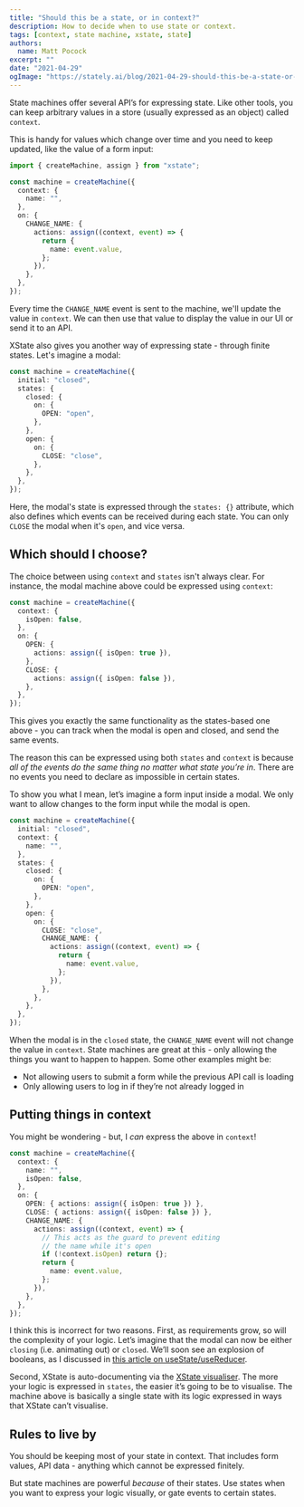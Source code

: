 ```yaml
---
title: "Should this be a state, or in context?"
description: How to decide when to use state or context.
tags: [context, state machine, xstate, state]
authors:
  name: Matt Pocock
excerpt: ""
date: "2021-04-29"
ogImage: "https://stately.ai/blog/2021-04-29-should-this-be-a-state-or-in-context.png"
---
```


State machines offer several API’s for expressing state. Like other tools, you can keep arbitrary values in a store (usually expressed as an object) called `context`.

<!--truncate-->

This is handy for values which change over time and you need to keep updated, like the value of a form input:

```ts
import { createMachine, assign } from "xstate";

const machine = createMachine({
  context: {
    name: "",
  },
  on: {
    CHANGE_NAME: {
      actions: assign((context, event) => {
        return {
          name: event.value,
        };
      }),
    },
  },
});
```

Every time the `CHANGE_NAME` event is sent to the machine, we'll update the value in `context`. We can then use that value to display the value in our UI or send it to an API.

XState also gives you another way of expressing state - through finite states. Let's imagine a modal:

```ts
const machine = createMachine({
  initial: "closed",
  states: {
    closed: {
      on: {
        OPEN: "open",
      },
    },
    open: {
      on: {
        CLOSE: "close",
      },
    },
  },
});
```

Here, the modal's state is expressed through the `states: {}` attribute, which also defines which events can be received during each state. You can only `CLOSE` the modal when it's `open`, and vice versa.

## Which should I choose?

The choice between using `context` and `states` isn't always clear. For instance, the modal machine above could be expressed using `context`:

```ts
const machine = createMachine({
  context: {
    isOpen: false,
  },
  on: {
    OPEN: {
      actions: assign({ isOpen: true }),
    },
    CLOSE: {
      actions: assign({ isOpen: false }),
    },
  },
});
```

This gives you exactly the same functionality as the states-based one above - you can track when the modal is open and closed, and send the same events.

The reason this can be expressed using both `states` and `context` is because _all of the events do the same thing no matter what state you’re in_. There are no events you need to declare as impossible in certain states.

To show you what I mean, let’s imagine a form input inside a modal. We only want to allow changes to the form input while the modal is open.

```ts
const machine = createMachine({
  initial: "closed",
  context: {
    name: "",
  },
  states: {
    closed: {
      on: {
        OPEN: "open",
      },
    },
    open: {
      on: {
        CLOSE: "close",
        CHANGE_NAME: {
          actions: assign((context, event) => {
            return {
              name: event.value,
            };
          }),
        },
      },
    },
  },
});
```

When the modal is in the `closed` state, the `CHANGE_NAME` event will not change the value in `context`. State machines are great at this - only allowing the things you want to happen to happen. Some other examples might be:

- Not allowing users to submit a form while the previous API call is loading
- Only allowing users to log in if they’re not already logged in

## Putting things in context

You might be wondering - but, I _can_ express the above in `context`!

```ts
const machine = createMachine({
  context: {
    name: "",
    isOpen: false,
  },
  on: {
    OPEN: { actions: assign({ isOpen: true }) },
    CLOSE: { actions: assign({ isOpen: false }) },
    CHANGE_NAME: {
      actions: assign((context, event) => {
        // This acts as the guard to prevent editing
        // the name while it's open
        if (!context.isOpen) return {};
        return {
          name: event.value,
        };
      }),
    },
  },
});
```

I think this is incorrect for two reasons. First, as requirements grow, so will the complexity of your logic. Let’s imagine that the modal can now be either `closing` (i.e. animating out) or `closed`. We’ll soon see an explosion of booleans, as I discussed in [this article on useState/useReducer](https://dev.to/mpocock1/usestate-vs-usereducer-vs-xstate-part-1-modals-569e).

Second, XState is auto-documenting via the [XState visualiser](https://xstate.js.org/viz/). The more your logic is expressed in `states`, the easier it’s going to be to visualise. The machine above is basically a single state with its logic expressed in ways that XState can’t visualise.

## Rules to live by

You should be keeping most of your state in context. That includes form values, API data - anything which cannot be expressed finitely.

But state machines are powerful _because_ of their states. Use states when you want to express your logic visually, or gate events to certain states.
